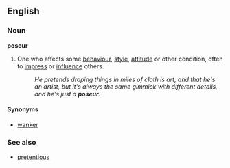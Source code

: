 ==English==
===Noun===
'''poseur'''
# One who affects some [[behaviour]], [[style]], [[attitude]] or other condition, often to [[impress]] or [[influence]] others.
#:''He pretends draping things in miles of cloth is art, and that he's an artist, but it's always the same gimmick with different details, and he's just a '''poseur'''.''

====Synonyms====
*[[wanker]]

===See also===
*[[pretentious]]